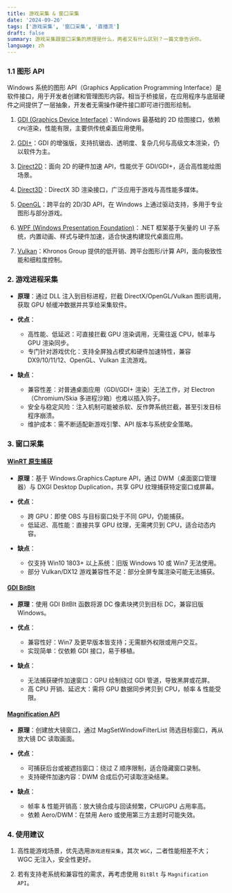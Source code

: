 ```yaml
---
title: 游戏采集 & 窗口采集
date: '2024-09-26'
tags: ['游戏采集', '窗口采集', '直播流']
draft: false
summary: 游戏采集跟窗口采集的原理是什么，两者又有什么区别？一篇文章告诉你。
language: zh
---
```


<TOCInline toc={props.toc} asDisclosure />

### 1.1 图形 API

Windows 系统的图形 API（Graphics Application Programming Interface）是软件接口，用于开发者创建和管理图形内容。相当于桥接层，在应用程序与底层硬件之间提供了一层抽象，开发者无需操作硬件接口即可进行图形绘制。

1. [GDI (Graphics Device Interface)](https://learn.microsoft.com/en-us/windows/win32/gdi/windows-gdi)：Windows 最基础的 2D 绘图接口，依赖`CPU`渲染，性能有限，主要供传统桌面应用使用。

2. [GDI+](https://learn.microsoft.com/en-us/windows/win32/gdiplus/-gdiplus-gdi-start)：GDI 的增强版，支持抗锯齿、透明度、复杂几何与高级文本渲染，仍以软件为主。

3. [Direct2D](https://learn.microsoft.com/en-us/windows/win32/direct2d/direct2d-portal)：面向 2D 的硬件加速 API，性能优于 GDI/GDI+，适合高性能绘图场景。

4. [Direct3D](https://learn.microsoft.com/en-us/windows/win32/direct3d12/direct3d-12-graphics)：DirectX 3D 渲染接口，广泛应用于游戏与高性能多媒体。

5. [OpenGL](https://www.opengl.org/Documentation/Specs.html)：跨平台的 2D/3D API，在 Windows 上通过驱动支持，多用于专业图形与部分游戏。

6. [WPF (Windows Presentation Foundation)](https://learn.microsoft.com/en-us/dotnet/desktop/wpf/?view=netdesktop-6.0)：.NET 框架基于矢量的 UI 子系统，内置动画、样式与硬件加速，适合快速构建现代桌面应用。

7. [Vulkan](https://docs.vulkan.org/spec/latest/index.html)：Khronos Group 提供的低开销、跨平台图形/计算 API，面向极致性能和细粒度控制。

### 2. 游戏进程采集

- **原理**：通过 DLL 注入到目标进程，拦截 DirectX/OpenGL/Vulkan 图形调用，获取 GPU 帧缓冲数据并共享给采集软件。

- **优点**：

  - 高性能、低延迟：可直接拦截 GPU 渲染调用，无需往返 CPU，帧率与 GPU 渲染同步。
  - 专门针对游戏优化：支持全屏独占模式和硬件加速特性，兼容 DX9/10/11/12、OpenGL、Vulkan 主流游戏。

- **缺点**：
  - 兼容性差：对普通桌面应用（GDI/GDI+ 渲染）无法工作，对 Electron（Chromium/Skia 多进程沙箱）也难以插入钩子。
  - 安全与稳定风险：注入机制可能被杀软、反作弊系统拦截，甚至引发目标程序崩溃。
  - 维护成本：需不断适配新游戏引擎、API 版本与系统安全策略。

### 3. 窗口采集

#### [WinRT 原生捕获](https://learn.microsoft.com/zh-cn/windows/uwp/audio-video-camera/screen-capture)

- **原理**：基于 Windows.Graphics.Capture API，通过 DWM（桌面窗口管理器）与 DXGI Desktop Duplication，共享 GPU 纹理捕获特定窗口或屏幕。

- **优点**：

  - 跨 GPU：即使 OBS 与目标窗口处于不同 GPU，仍能捕获。
  - 低延迟、高性能：直接共享 GPU 纹理，无需拷贝到 CPU，适合动态内容。

- **缺点**：
  - 仅支持 Win10 1803+ 以上系统：旧版 Windows 10 或 Win7 无法使用。
  - 部分 Vulkan/DX12 游戏兼容性不足：部分全屏专属渲染可能无法捕获。

#### [GDI BitBlt](https://learn.microsoft.com/zh-cn/windows/win32/api/wingdi/nf-wingdi-bitblt)

- **原理**：使用 GDI BitBlt 函数将源 DC 像素块拷贝到目标 DC，兼容旧版 Windows。

- **优点**：

  - 兼容性好：Win7 及更早版本皆支持；无需额外权限或用户交互。
  - 实现简单：仅依赖 GDI 接口，易于移植。

- **缺点**：
  - 无法捕获硬件加速窗口：GPU 绘制绕过 GDI 管道，导致黑屏或花屏。
  - 高 CPU 开销、延迟大：需将 GPU 数据同步拷贝到 CPU，帧率 & 性能受限。

#### [Magnification API](https://learn.microsoft.com/zh-cn/windows/win32/winauto/magapi/entry-magapi-sdk)

- **原理**：创建放大镜窗口，通过 MagSetWindowFilterList 筛选目标窗口，再从放大镜 DC 读取画面。

- **优点**：

  - 可捕获后台或被遮挡窗口：绕过 Z 顺序限制，适合隐藏窗口录制。
  - 支持硬件加速内容：DWM 合成后仍可读取渲染结果。

- **缺点**：
  - 帧率 & 性能开销高：放大镜合成与回读频繁，CPU/GPU 占用率高。
  - 依赖 Aero/DWM：在禁用 Aero 或使用第三方主题时可能失效。

### 4. 使用建议

1. 高性能游戏场景，优先选用`游戏进程采集`，其次 `WGC`，二者性能相差不大；WGC 无注入，安全性更好。

2. 若有支持老系统和兼容性的需求，再考虑使用 `BitBlt` 与 `Magnification API`。
